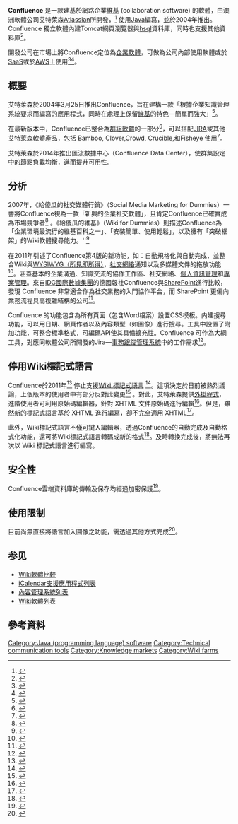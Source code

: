 '''Confluence''' 是一款建基於網路企業[[維基|維基]] (collaboration software) 的軟體，由澳洲軟體公司艾特萊森[[Atlassian|Atlassian]]所開發，<ref>{{cite book | author1=Krishna Sankar | author2=Susan A. Bouchard | title=Enterprise Web 2.0 Fundamentals | url=https://archive.org/details/enterpriseweb20f0000sank | date=24 April 2009 | publisher=Cisco Press | isbn=978-1-58705-763-2 | page=[https://archive.org/details/enterpriseweb20f0000sank/page/47 47]}}<!--|access-date=25 March 2012--></ref> 使用[[Java|Java]]編寫，並於2004年推出。Confluence 獨立軟體內建Tomcat網頁瀏覽器與[[HSQLDB|hsql]]資料庫，同時也支援其他資料庫<ref>{{Cite web |url=https://confluence.atlassian.com/doc/configuring-a-datasource-connection-937166084.html |title=存档副本 |accessdate=2020-12-24 |archive-date=2020-11-02 |archive-url=https://web.archive.org/web/20201102111131/https://confluence.atlassian.com/doc/configuring-a-datasource-connection-937166084.html |dead-url=no }}</ref>。

開發公司在市場上將Confluence定位為[[企業軟體|企業軟體]]，可做為公司內部使用軟體或於[[SaaS|SaaS]]或於[[亞馬遜雲端運算服務|AWS]]上使用<ref>{{Cite web |url=https://aws.amazon.com/quickstart/architecture/atlassian-standard-infrastructure/ |title=存档副本 |accessdate=2020-12-24 |archive-date=2020-10-30 |archive-url=https://web.archive.org/web/20201030222445/https://aws.amazon.com/quickstart/architecture/atlassian-standard-infrastructure/ |dead-url=no }}</ref><ref>{{cite book | author1=Anja Ebersbach | author2=Markus Glaser | author3=Richard Heigl | author4=Alexander Warta | title=Wiki: Web Collaboration | url=https://archive.org/details/wikikooperationi00eber_287 | year=2008 | publisher=Springer | isbn=978-3-540-35150-4 | pages=[https://archive.org/details/wikikooperationi00eber_287/page/n347 337]–349}}<!-- | accessdate=25 March 2012--></ref>。

==概要==
艾特萊森於2004年3月25日推出Confluence，旨在建構一款「根據企業知識管理系統要求而編寫的應用程式，同時在處理上保留[[維基|維基]]的特色—簡單而強大」<ref>{{cite web |url=http://www.theserverside.com/news/thread.tss?thread_id=24701 |title=Atlassian releases new wiki: Confluence 1.0 |publisher=Theserverside.com |accessdate=2011-09-19 |archive-date=2017-05-03 |archive-url=https://web.archive.org/web/20170503232019/http://www.theserverside.com/news/thread.tss?thread_id=24701 |dead-url=no }}</ref>。

在最新版本中，Confluence已整合為[[群組軟體|群組軟體]]的一部分<ref>{{cite web |url=http://www.kmworld.com/Articles/PrintArticle.aspx?ArticleID=57533 |archive-url=https://archive.today/20120907014746/http://www.kmworld.com/Articles/PrintArticle.aspx?ArticleID=57533 |dead-url=yes |archive-date=2012-09-07 |title=Wiki tools are not all the same |publisher=KMWorld.com |date=2009-10-28 |accessdate=2011-09-19 }}</ref>，可以搭配[[JIRA|JIRA]]或其他艾特萊森軟體產品，包括 Bamboo, Clover,Crowd, Crucible,和Fisheye 使用<ref>{{Cite web|url=http://www.atlassian.com/software/confluence/overview/jira-users|title=Integrate Jira and Confluence Wiki|website=Atlassian.com|archive-url=https://web.archive.org/web/20120513014509/https://www.atlassian.com/software/confluence/overview/jira-users|archive-date=2012-05-13|accessdate=2020-12-24|dead-url=no}}</ref>。

艾特萊森於2014年推出匯流數據中心（Confluence Data Center），使群集設定中的節點負載均衡，進而提升可用性。

==分析==
{{Update|time=2021-01-23|reason=This paragraph is a decade old and thus obsolete in the current tense -- especially in the field of software.|date=February 2018}} 2007年，《給傻瓜的社交媒體行銷》（Social Media Marketing for Dummies）一書將Confluence視為一款「新興的企業社交軟體」，且肯定Confluence已確實成為市場競爭者<ref>{{cite book |url=https://archive.org/details/socialmediamarke0000sing |title=Social Media Marketing For Dummies |page=
[https://archive.org/details/socialmediamarke0000sing/page/214 214] |first1=Shiv |last1=Singh |first2=Michael |last2=Becker |first3=Ryan |last3=Williams |publisher=[[John_Wiley_&_Sons|John Wiley & Sons]] |date=2009-09-26 |isbn=978-0-470-28934-1 }}</ref> 。《給傻瓜的維基》（Wiki for Dummies）則描述Confluence為「企業環境最流行的維基百科之一」、「安裝簡單、使用輕鬆」，以及擁有「突破框架」的Wiki軟體搜尋能力。''<ref>{{cite book |url=https://books.google.com/books?id=5VXgXlU7g-YC |title=Wikis for dummies |first1=Dan |last1=Woods |first2=Peter |last2=Thoeny |publisher=[[John_Wiley_&_Sons|John Wiley & Sons]] |page=[https://books.google.com/books?id=5VXgXlU7g-YC&pg=PA193 193] |date=2007-07-23 |isbn=978-0-470-04399-8 }}</ref>

{{link-en|eWeek}}在2011年引述了Confluence第4版的新功能，如：自動規格化與自動完成，並整合Wiki與[[所見即所得|WYSIWYG（所見即所得）]]，[[社交網絡|社交網絡]]通知以及多媒體文件的拖放功能<ref name="eWeek">{{cite web |url=http://www.eweek.com/c/a/Enterprise-Applications/Atlassian-Delivers-Confluence-4-603258/ |work=[[eWeek|eWeek]]|title=Atlassian Delivers Confluence 4 |first=Darryl K. |last=Taft |date=2011-09-19 |access-date=2012-03-24 }}</ref>。涵蓋基本的企業溝通、知識交流的協作工作區、社交網絡、[[個人資訊管理|個人資訊管理]]和[[專案管理|專案管理]]。來自[[國際數據集團|IDG國際數據集團]]的德國報社Confluence與[[SharePoint|SharePoint]]進行比較，發現 Confluence 非常適合作為社交業務的入門協作平台，而 SharePoint 更偏向業務流程具高複雜結構的公司<ref>{{cite web |language=de |url=http://www.computerwoche.de/software/office-collaboration/2507049/ |title=Sharepoint versus Confluence und Jive |first1=Jörg |last1=Schmidl  |first2=Johannes |last2=Reebs  |first3=Oliver |last3=Wucher amp |work=Computerwoche |date=2012-03-16 |accessdate=2012-03-24 |archive-date=2012-12-01 |archive-url=https://web.archive.org/web/20121201043425/http://www.computerwoche.de/software/office-collaboration/2507049/ |dead-url=no }}</ref>。

Confluence 的功能包含為所有頁面（包含Word檔案）設置CSS模板。内建搜尋功能，可以用日期、網頁作者以及內容類型（如圖像）進行搜尋。工具中設置了附加功能，可整合標準格式，可編碼API使其具備擴充性。Confluence 可作為大綱工具，對應同軟體公司所開發的Jira—[[事務跟蹤管理系統|事務跟蹤管理系統]]中的工作需求<ref>{{cite web|url=http://blogs.atlassian.com/2013/12/confluence-5-4-jira-integrates-confluence-like-never-before/|title=Atlassian Blogs|accessdate=2020-12-24|archive-date=2016-03-23|archive-url=https://web.archive.org/web/20160323063254/https://blogs.atlassian.com/2013/12/confluence-5-4-jira-integrates-confluence-like-never-before/|dead-url=no}}</ref>。

==停用Wiki標記式語言==
Confluence於2011年<ref>{{Cite web |url=https://confluence.atlassian.com/doc/confluence-4-0-release-notes-228622806.html |title=存档副本 |accessdate=2020-12-24 |archive-date=2020-11-13 |archive-url=https://web.archive.org/web/20201113184547/https://confluence.atlassian.com/doc/confluence-4-0-release-notes-228622806.html |dead-url=no }}</ref> 停止支援[[wiki|Wiki 標記式語言]] <ref>{{cite web |author=Atlassian |url=https://confluence.atlassian.com/display/CONF40/Confluence+4+Editor+-+What%27s+Changed+for+Users+of+the+Old+Rich+Text+Editor |title=Confluence 4.0 Editor - What's Changed for Users of the Old Rich Text Editor |publisher=Atlassian.com |access-date=2018-03-28 |archive-date=2020-10-31 |archive-url=https://web.archive.org/web/20201031141555/https://confluence.atlassian.com/display/CONF40/Confluence+4+Editor+-+What's+Changed+for+Users+of+the+Old+Rich+Text+Editor |dead-url=no }}</ref>。這項決定於日前被熱烈議論，上個版本的使用者中有部分反對此變更<ref>{{cite web |author=Atlassian |url=https://confluence.atlassian.com/display/CONF43/Confluence+4+Editor+-+Customer+Feedback |title=Confluence 4 Editor - Customer Feedback |publisher=Atlassian.com |accessdate=2013-04-16 |archive-date=2020-10-30 |archive-url=https://web.archive.org/web/20201030214411/https://confluence.atlassian.com/display/CONF43/Confluence+4+Editor+-+Customer+Feedback |dead-url=no }}</ref> 。對此，艾特萊森提供[[外掛程式|外掛程式]]，進階使用者可利用原始碼編輯器，針對 XHTML 文件原始碼進行編輯<ref>{{cite web |author=Atlassian |url=http://confluence.atlassian.com/display/DOC/Specification+-+Confluence+Advanced+Editor |title=Specification - Confluence Advanced Editor |publisher=Atlassian.com |accessdate=2012-04-23 |archive-url=https://web.archive.org/web/20120412131456/http://confluence.atlassian.com/display/DOC/Specification+-+Confluence+Advanced+Editor |archive-date=2012-04-12 |dead-url=yes }}</ref>。但是，雖然新的標記式語言基於 XHTML 進行編寫，卻不完全適用 XHTML<ref>{{cite web|author=Atlassian|url=https://confluence.atlassian.com/display/DOC/Confluence+Storage+Format|title=Confluence Storage Format|publisher=Atlassian.com|accessdate=21 Mar 2014|quote=We refer to the Confluence storage format as 'XHTML-based'. To be correct, we should call it XML, because the Confluence storage format does not comply with the XHTML definition.|archive-date=2015-05-31|archive-url=https://web.archive.org/web/20150531162438/https://confluence.atlassian.com/display/DOC/Confluence+Storage+Format|dead-url=no}}</ref>。

此外，Wiki標記式語言不僅可鍵入編輯器，透過Confluence的自動完成及自動格式化功能，還可將Wiki標記式語言轉碼成新的格式<ref>{{cite web | last=Atlassian | title=Confluence 4.0 Editor - What's Changed for Wiki Markup Users | url=https://confluence.atlassian.com/display/CONF40/Confluence+4+Editor+-+What%27s+Changed+for+Wiki+Markup+Users | accessdate=2018-03-28 | archive-date=2020-11-13 | archive-url=https://web.archive.org/web/20201113093025/https://confluence.atlassian.com/display/CONF40/Confluence+4+Editor+-+What%27s+Changed+for+Wiki+Markup+Users | dead-url=no }}</ref>。及時轉換完成後，將無法再次以 Wiki 標記式語言進行編寫。

== 安全性 ==
Confluence雲端資料庫的傳輸及保存均經過加密保護<ref>{{Cite web |url=https://www.atlassian.com/trust/security/security-practices?_ga=2.85233360.890195763.1562477558-1980951556.1561525377#faq-5fd9f2cf-d7c7-40fa-af1f-854e2d9f3f48 |title=存档副本 |accessdate=2020-12-24 |archive-date=2020-10-27 |archive-url=https://web.archive.org/web/20201027183926/https://www.atlassian.com/trust/security/security-practices?_ga=2.85233360.890195763.1562477558-1980951556.1561525377#faq-5fd9f2cf-d7c7-40fa-af1f-854e2d9f3f48 |dead-url=no }}</ref>。

== 使用限制 ==
目前尚無直接將語言加入圖像之功能，需透過其他方式完成<ref>{{Cite web|url=https://jira.atlassian.com/browse/CONFSERVER-2584|title=[CONFSERVER-2584] Captions for images - Create and track feature requests for Atlassian products.|website=jira.atlassian.com|language=en|access-date=2017-12-20|archive-date=2020-10-27|archive-url=https://web.archive.org/web/20201027185224/https://jira.atlassian.com/browse/CONFSERVER-2584|dead-url=no}}</ref>。

== 参见 ==
* [[Wiki軟體比較|Wiki軟體比較]]
* [https://en.wikipedia.org/wiki/List_of_applications_with_iCalendar_support iCalendar支援應用程式列表] 
* [[內容管理系統列表|內容管理系統列表]]
* [https://en.wikipedia.org/wiki/List_of_wiki_software Wiki軟體列表] 

==參考資料==
[[Category:Java_(programming_language)_software|Category:Java (programming language) software]]
[[Category:Technical_communication_tools|Category:Technical communication tools]]
[[Category:Knowledge_markets|Category:Knowledge markets]]
[[Category:Wiki_farms|Category:Wiki farms]]